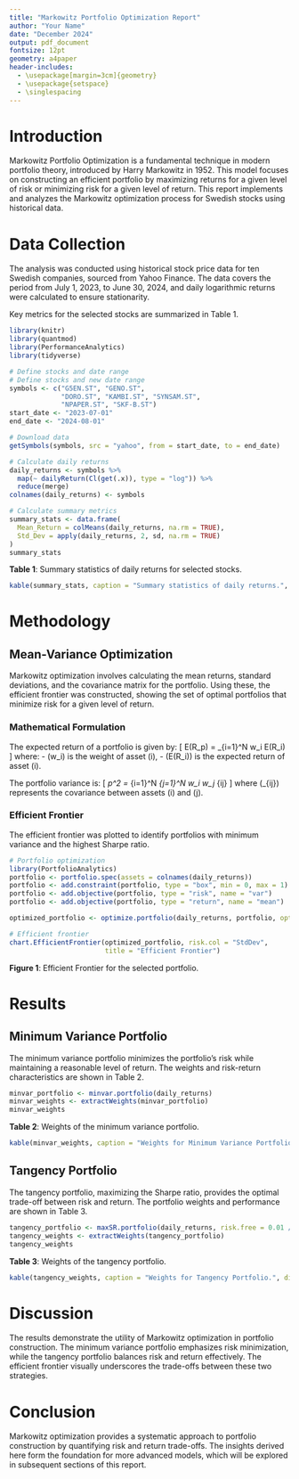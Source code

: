 ```yaml
---
title: "Markowitz Portfolio Optimization Report"
author: "Your Name"
date: "December 2024"
output: pdf_document
fontsize: 12pt
geometry: a4paper
header-includes:
  - \usepackage[margin=3cm]{geometry}
  - \usepackage{setspace}
  - \singlespacing
---
```


# Introduction
Markowitz Portfolio Optimization is a fundamental technique in modern portfolio theory, introduced by Harry Markowitz in 1952. This model focuses on constructing an efficient portfolio by maximizing returns for a given level of risk or minimizing risk for a given level of return. This report implements and analyzes the Markowitz optimization process for Swedish stocks using historical data.

# Data Collection
The analysis was conducted using historical stock price data for ten Swedish companies, sourced from Yahoo Finance. The data covers the period from July 1, 2023, to June 30, 2024, and daily logarithmic returns were calculated to ensure stationarity.

Key metrics for the selected stocks are summarized in Table 1.

```r
library(knitr)
library(quantmod)
library(PerformanceAnalytics)
library(tidyverse)

# Define stocks and date range
# Define stocks and new date range
symbols <- c("G5EN.ST", "GENO.ST", 
             "DORO.ST", "KAMBI.ST", "SYNSAM.ST", 
             "NPAPER.ST", "SKF-B.ST")
start_date <- "2023-07-01"
end_date <- "2024-08-01"

# Download data
getSymbols(symbols, src = "yahoo", from = start_date, to = end_date)

# Calculate daily returns
daily_returns <- symbols %>%
  map(~ dailyReturn(Cl(get(.x)), type = "log")) %>%
  reduce(merge)
colnames(daily_returns) <- symbols

# Calculate summary metrics
summary_stats <- data.frame(
  Mean_Return = colMeans(daily_returns, na.rm = TRUE),
  Std_Dev = apply(daily_returns, 2, sd, na.rm = TRUE)
)
summary_stats
```

**Table 1**: Summary statistics of daily returns for selected stocks.

```r
kable(summary_stats, caption = "Summary statistics of daily returns.", digits = 4)
```

# Methodology
## Mean-Variance Optimization
Markowitz optimization involves calculating the mean returns, standard deviations, and the covariance matrix for the portfolio. Using these, the efficient frontier was constructed, showing the set of optimal portfolios that minimize risk for a given level of return.

### Mathematical Formulation
The expected return of a portfolio is given by:
\[
E(R_p) = \sum_{i=1}^N w_i E(R_i)
\]
where:
- \(w_i\) is the weight of asset \(i\),
- \(E(R_i)\) is the expected return of asset \(i\).

The portfolio variance is:
\[
\sigma_p^2 = \sum_{i=1}^N \sum_{j=1}^N w_i w_j \sigma_{ij}
\]
where \(\sigma_{ij}\) represents the covariance between assets \(i\) and \(j\).

### Efficient Frontier
The efficient frontier was plotted to identify portfolios with minimum variance and the highest Sharpe ratio.

```r
# Portfolio optimization
library(PortfolioAnalytics)
portfolio <- portfolio.spec(assets = colnames(daily_returns))
portfolio <- add.constraint(portfolio, type = "box", min = 0, max = 1)
portfolio <- add.objective(portfolio, type = "risk", name = "var")
portfolio <- add.objective(portfolio, type = "return", name = "mean")

optimized_portfolio <- optimize.portfolio(daily_returns, portfolio, optimize_method = "ROI")

# Efficient frontier
chart.EfficientFrontier(optimized_portfolio, risk.col = "StdDev", 
                        title = "Efficient Frontier")
```

**Figure 1**: Efficient Frontier for the selected portfolio.

# Results
## Minimum Variance Portfolio
The minimum variance portfolio minimizes the portfolio’s risk while maintaining a reasonable level of return. The weights and risk-return characteristics are shown in Table 2.

```r
minvar_portfolio <- minvar.portfolio(daily_returns)
minvar_weights <- extractWeights(minvar_portfolio)
minvar_weights
```

**Table 2**: Weights of the minimum variance portfolio.

```r
kable(minvar_weights, caption = "Weights for Minimum Variance Portfolio.", digits = 4)
```

## Tangency Portfolio
The tangency portfolio, maximizing the Sharpe ratio, provides the optimal trade-off between risk and return. The portfolio weights and performance are shown in Table 3.

```r
tangency_portfolio <- maxSR.portfolio(daily_returns, risk.free = 0.01 / 252)
tangency_weights <- extractWeights(tangency_portfolio)
tangency_weights
```

**Table 3**: Weights of the tangency portfolio.

```r
kable(tangency_weights, caption = "Weights for Tangency Portfolio.", digits = 4)
```

# Discussion
The results demonstrate the utility of Markowitz optimization in portfolio construction. The minimum variance portfolio emphasizes risk minimization, while the tangency portfolio balances risk and return effectively. The efficient frontier visually underscores the trade-offs between these two strategies.

# Conclusion
Markowitz optimization provides a systematic approach to portfolio construction by quantifying risk and return trade-offs. The insights derived here form the foundation for more advanced models, which will be explored in subsequent sections of this report.
